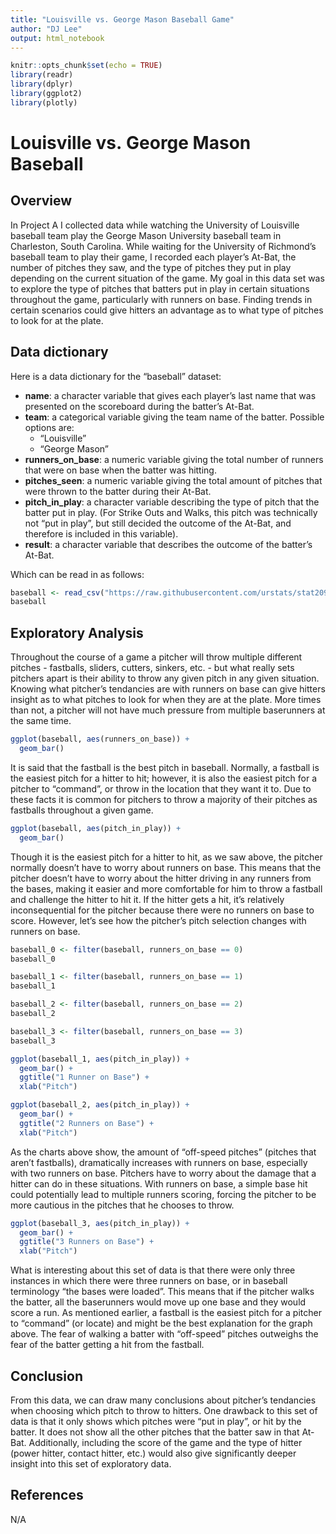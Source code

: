 ```yaml
---
title: "Louisville vs. George Mason Baseball Game"
author: "DJ Lee"
output: html_notebook
---
```


```r
knitr::opts_chunk$set(echo = TRUE)
library(readr)
library(dplyr)
library(ggplot2)
library(plotly)
```

# Louisville vs. George Mason Baseball

## Overview

In Project A I collected data while watching the University of Louisville baseball team play the George Mason University baseball team in Charleston, South Carolina. While waiting for the University of Richmond's baseball team to play their game, I recorded each player's At-Bat, the number of pitches they saw, and the type of pitches they put in play depending on the current situation of the game. My goal in this data set was to explore the type of pitches that batters put in play in certain situations throughout the game, particularly with runners on base. Finding trends in certain scenarios could give hitters an advantage as to what type of pitches to look for at the plate.

## Data dictionary

Here is a data dictionary for the "baseball" dataset:
  
  - **name**: a character variable that gives each player's last name that was presented on the scoreboard during the batter's At-Bat.
- **team**: a categorical variable giving the team name of the batter. Possible options are:
    - "Louisville"
    - "George Mason"
- **runners_on_base**: a numeric variable giving the total number of runners that were on base when the batter was hitting.
- **pitches_seen**: a numeric variable giving the total amount of pitches that were thrown to the batter during their At-Bat.
- **pitch_in_play**: a character variable describing the type of pitch that the batter put in play. (For Strike Outs and Walks, this pitch was technically not "put in play", but still decided the outcome of the At-Bat, and therefore is included in this variable).
- **result**: a character variable that describes the outcome of the batter's At-Bat.


Which can be read in as follows:
  
```r
baseball <- read_csv("https://raw.githubusercontent.com/urstats/stat209-s18-djlee9/master/project_a.csv")
baseball
```

## Exploratory Analysis

Throughout the course of a game a pitcher will throw multiple different pitches - fastballs, sliders, cutters, sinkers, etc. - but what really sets pitchers apart is their ability to throw any given pitch in any given situation. Knowing what pitcher's tendancies are with runners on base can give hitters insight as to what pitches to look for when they are at the plate. More times than not, a pitcher will not have much pressure from multiple baserunners at the same time.

```r
ggplot(baseball, aes(runners_on_base)) +
  geom_bar()
```

It is said that the fastball is the best pitch in baseball. Normally, a fastball is the easiest pitch for a hitter to hit; however, it is also the easiest pitch for a pitcher to "command", or throw in the location that they want it to. Due to these facts it is common for pitchers to throw a majority of their pitches as fastballs throughout a given game.

```r
ggplot(baseball, aes(pitch_in_play)) +
  geom_bar()
```

Though it is the easiest pitch for a hitter to hit, as we saw above, the pitcher normally doesn't have to worry about runners on base. This means that the pitcher doesn't have to worry about the hitter driving in any runners from the bases, making it easier and more comfortable for him to throw a fastball and challenge the hitter to hit it. If the hitter gets a hit, it's relatively inconsequential for the pitcher because there were no runners on base to score. However, let's see how the pitcher's pitch selection changes with runners on base.

```r
baseball_0 <- filter(baseball, runners_on_base == 0)
baseball_0
```

```r
baseball_1 <- filter(baseball, runners_on_base == 1)
baseball_1
```

```r
baseball_2 <- filter(baseball, runners_on_base == 2)
baseball_2
```

```r
baseball_3 <- filter(baseball, runners_on_base == 3)
baseball_3
```

```r
ggplot(baseball_1, aes(pitch_in_play)) +
  geom_bar() +
  ggtitle("1 Runner on Base") +
  xlab("Pitch")
```


```r
ggplot(baseball_2, aes(pitch_in_play)) +
  geom_bar() +
  ggtitle("2 Runners on Base") +
  xlab("Pitch")
```

As the charts above show, the amount of "off-speed pitches" (pitches that aren't fastballs), dramatically increases with runners on base, especially with two runners on base. Pitchers have to worry about the damage that a hitter can do in these situations. With runners on base, a simple base hit could potentially lead to multiple runners scoring, forcing the pitcher to be more cautious in the pitches that he chooses to throw.
                                                            
```r
ggplot(baseball_3, aes(pitch_in_play)) +
  geom_bar() +
  ggtitle("3 Runners on Base") +
  xlab("Pitch")
```
                                                            
What is interesting about this set of data is that there were only three instances in which there were three runners on base, or in baseball terminology "the bases were loaded". This means that if the pitcher walks the batter, all the baserunners would move up one base and they would score a run. As mentioned earlier, a fastball is the easiest pitch for a pitcher to "command" (or locate) and might be the best explanation for the graph above. The fear of walking a batter with "off-speed" pitches outweighs the fear of the batter getting a hit from the fastball.
                                                            
## Conclusion
                                                            
From this data, we can draw many conclusions about pitcher's tendancies when choosing which pitch to throw to hitters. One drawback to this set of data is that it only shows which pitches were "put in play", or hit by the batter. It does not show all the other pitches that the batter saw in that At-Bat. Additionally, including the score of the game and the type of hitter (power hitter, contact hitter, etc.) would also give significantly deeper insight into this set of exploratory data.
                                                            
## References
                                                            
N/A